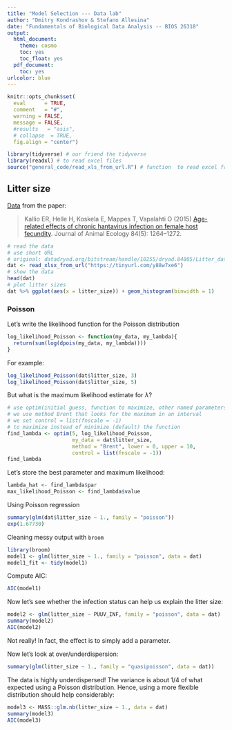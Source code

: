 ```yaml
---
title: "Model Selection --- Data lab"
author: "Dmitry Kondrashov & Stefano Allesina"
date: "Fundamentals of Biological Data Analysis -- BIOS 26318"
output:
  html_document:
    theme: cosmo
    toc: yes
    toc_float: yes
  pdf_document:
    toc: yes
urlcolor: blue
---
```


```r
knitr::opts_chunk$set(
  eval      = TRUE,
  comment   = "#",
  warning = FALSE,
  message = FALSE,
  #results   = "asis",
  # collapse  = TRUE,
  fig.align = "center")
```

```r
library(tidyverse) # our friend the tidyverse
library(readxl) # to read excel files
source("general_code/read_xls_from_url.R") # function  to read excel from URL
```

## Litter size

[Data](https://doi.org/10.5061/dryad.g4q84) from the paper:

> Kallio ER, Helle H, Koskela E, Mappes T, Vapalahti O (2015) [Age-related effects of chronic hantavirus infection on female host fecundity](https://doi.org/10.1111/1365-2656.12387). Journal of Animal Ecology 84(5): 1264–1272. 

```r
# read the data
# use short URL
# original: datadryad.org/bitstream/handle/10255/dryad.84805/Litter_data.xlsx
dat <- read_xlsx_from_url("https://tinyurl.com/y88w7xe6")
# show the data
head(dat)
# plot litter sizes
dat %>% ggplot(aes(x = litter_size)) + geom_histogram(binwidth = 1)
```

### Poisson

Let's write the likelihood function for the Poisson distribution
```r
log_likelihood_Poisson <- function(my_data, my_lambda){
  return(sum(log(dpois(my_data, my_lambda))))
}
```

For example:
```r
log_likelihood_Poisson(dat$litter_size, 3)
log_likelihood_Poisson(dat$litter_size, 5)
```

But what is the maximum likelihood estimate for $\lambda$?

```r
# use optim(initial guess, function to maximize, other named parameters)
# we use method Brent that looks for the maximum in an interval
# we set control = list(fnscale = -1) 
# to maximize instead of minimize (default) the function
find_lambda <- optim(5, log_likelihood_Poisson, 
                     my_data = dat$litter_size, 
                     method = "Brent", lower = 0, upper = 10,
                     control = list(fnscale = -1))
find_lambda
```

Let's store the best parameter and maximum likelihood:
```r
lambda_hat <- find_lambda$par
max_likelihood_Poisson <- find_lambda$value
```

Using Poisson regression

```r
summary(glm(dat$litter_size ~ 1., family = "poisson"))
exp(1.67730)
```

Cleaning messy output with `broom`
```r
library(broom)
model1 <- glm(litter_size ~ 1., family = "poisson", data = dat)
model1_fit <- tidy(model1)
```
Compute AIC:
```r
AIC(model1)
```

Now let's see whether the infection status can help us explain the litter size:

```r
model2 <- glm(litter_size ~ PUUV_INF, family = "poisson", data = dat)
summary(model2)
AIC(model2)
```

Not really! In fact, the effect is to simply add a parameter.

Now let's look at over/underdispersion:
```r
summary(glm(litter_size ~ 1., family = "quasipoisson", data = dat))
```
The data is highly underdispersed! The variance is about 1/4 of what expected using a Poisson distribution. Hence, using a more flexible distribution should help considerably:

```r
model3 <- MASS::glm.nb(litter_size ~ 1., data = dat)
summary(model3)
AIC(model3)
```


